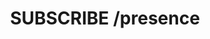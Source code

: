 ---
title: 'SUBSCRIBE /presence'
description: 'Subscribe to receive user presence updates'
asyncapi: 'subscribe /presence'
---